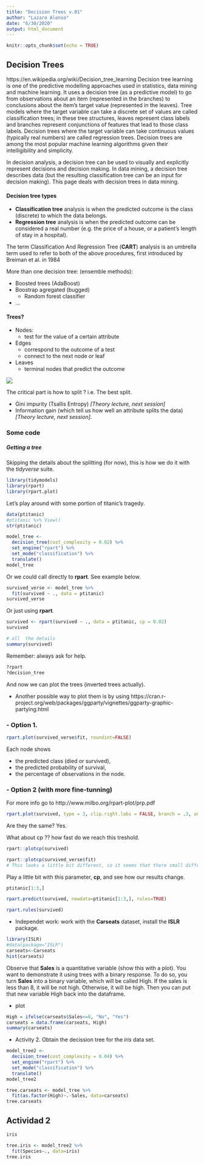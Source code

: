 ```yaml
---
title: "Decision Trees v.01"
author: "Lazaro Alonso"
date: "6/30/2020"
output: html_document
---
```


```r
knitr::opts_chunk$set(echo = TRUE)
```

## Decision Trees
https://en.wikipedia.org/wiki/Decision_tree_learning
Decision tree learning is one of the predictive modelling approaches used in statistics, data mining and machine learning. It uses a decision tree (as a predictive model) to go from observations about an item (represented in the branches) to conclusions about the item's target value (represented in the leaves). Tree models where the target variable can take a discrete set of values are called classification trees; in these tree structures, leaves represent class labels and branches represent conjunctions of features that lead to those class labels. Decision trees where the target variable can take continuous values (typically real numbers) are called regression trees. Decision trees are among the most popular machine learning algorithms given their intelligibility and simplicity.

In decision analysis, a decision tree can be used to visually and explicitly represent decisions and decision making. In data mining, a decision tree describes data (but the resulting classification tree can be an input for decision making). This page deals with decision trees in data mining.

#### Decision tree types
- __Classification tree__ analysis is when the predicted outcome is the class (discrete) to which the data belongs.
- __Regression tree__ analysis is when the predicted outcome can be considered a real number (e.g. the price of a house, or a patient's length of stay in a hospital).

The term Classification And Regression Tree (__CART__) analysis is an umbrella term used to refer to both of the above procedures, first introduced by Breiman et al. in 1984

More than one decision tree: (ensemble methods):

- Boosted trees (AdaBoost)
- Boostrap agregated (bugged)
  - Random forest classifier
- ...

#### Trees? 
- Nodes: 
  - test for the value of a certain attribute
- Edges
  - correspond to the outcome of a test
  - connect to the next node or leaf
- Leaves
  - terminal nodes that predict the outcome

![](trees.png)
  

The critical part is how to split ? i.e. The best split. 

- Gini impurity (Tsallis Entropy) _[Theory lecture, next session]_
- Information gain (which tell us how well an attribute splits the data) _[Theory lecture, next session]_.

### Some code 
##### Getting a tree

Skipping the details about the splitting (for now), this is how we do it with the  _tidyverse_ suite. 

```r
library(tidymodels)
library(rpart)
library(rpart.plot)
```

Let's play around with some portion of titanic's tragedy. 

```r
data(ptitanic)
#ptitanic %>% View()
str(ptitanic)
```


```r
model_tree <-
  decision_tree(cost_complexity = 0.02) %>%
  set_engine("rpart") %>%
  set_mode("classification") %>% 
  translate()
model_tree
```

Or we could call directly to __rpart__. See example below. 

```r
survived_verse <- model_tree %>% 
  fit(survived ~ ., data = ptitanic)
survived_verse
```

Or just using __rpart__. 

```r
survived <- rpart(survived ~ ., data = ptitanic, cp = 0.02)
survived
```
```r
# all  the details
summary(survived)
```

Remember: always ask for help. 

```r
?rpart
?decision_tree
```

And now we can plot the trees (inverted trees actually). 

- Another possible way to plot them is by using  https://cran.r-project.org/web/packages/ggparty/vignettes/ggparty-graphic-partying.html

### - Option 1. 

```r
rpart.plot(survived_verse$fit, roundint=FALSE)
```

Each node shows

- the predicted class (died or survived),
- the predicted probability of survival,
- the percentage of observations in the node.

### - Option 2 (with more fine-tunning)
For more info go to http://www.milbo.org/rpart-plot/prp.pdf

```r
rpart.plot(survived, type = 3, clip.right.labs = FALSE, branch = .3, under = TRUE)
```
Are they the same? Yes. 

What about cp ?? how fast do we reach this treshold. 
```r
rpart::plotcp(survived)
```

```r
rpart::plotcp(survived_verse$fit)
# This looks a little bit different, so it seems that there small differences after all. 
```

Play a little bit with this parameter, __cp__, and see how our results change. 


```r
ptitanic[1:3,]
```
```r
rpart.predict(survived, newdata=ptitanic[1:3,], rules=TRUE)
```

```r
rpart.rules(survived)
```


- Independet work: work with the __Carseats__ dataset, install the __ISLR__ package. 

```r
library(ISLR)
#data(package="ISLR")
carseats<-Carseats
hist(carseats)
```
Observe that __Sales__ is a quantitative variable (show this with a plot). You want to demonstrate it using trees with a binary response. To do so, you turn __Sales__ into a binary variable, which will be called High. If the sales is less than 8, it will be not high. Otherwise, it will be high. Then you can put that new variable High back into the dataframe.

- plot 


```r
High = ifelse(carseats$Sales<=8, "No", "Yes")
carseats = data.frame(carseats, High)
summary(carseats)
```
- Activity 2. Obtain the decission tree for the _iris_ data set. 


```r
model_tree2 <-
  decision_tree(cost_complexity = 0.04) %>%
  set_engine("rpart") %>%
  set_mode("classification") %>% 
  translate()
model_tree2
```



```r
tree.carseats <- model_tree %>% 
  fit(as.factor(High)~.-Sales, data=carseats)
tree.carseats
```


## Actividad 2

```r
iris
```

```r
tree.iris <- model_tree2 %>% 
  fit(Species~., data=iris)
tree.iris
```


```r

```

